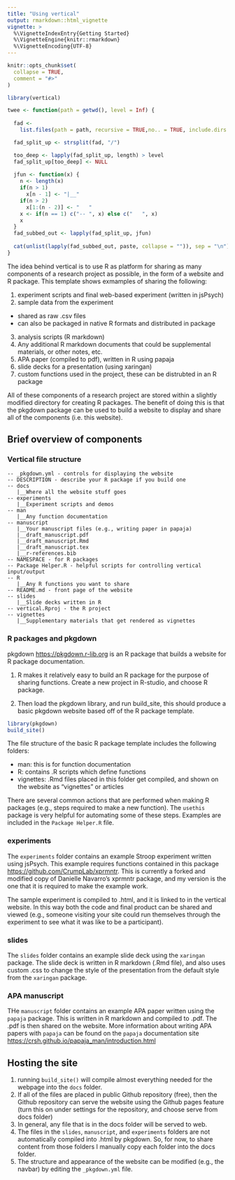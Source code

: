 ```yaml
---
title: "Using vertical"
output: rmarkdown::html_vignette
vignette: >
  %\VignetteIndexEntry{Getting Started}
  %\VignetteEngine{knitr::rmarkdown}
  %\VignetteEncoding{UTF-8}
---
```


```r
knitr::opts_chunk$set(
  collapse = TRUE,
  comment = "#>"
)
```

```r
library(vertical)
```


```r
twee <- function(path = getwd(), level = Inf) {
  
  fad <-
    list.files(path = path, recursive = TRUE,no.. = TRUE, include.dirs = TRUE)

  fad_split_up <- strsplit(fad, "/")

  too_deep <- lapply(fad_split_up, length) > level
  fad_split_up[too_deep] <- NULL
  
  jfun <- function(x) {
    n <- length(x)
    if(n > 1)
      x[n - 1] <- "|__"
    if(n > 2)
      x[1:(n - 2)] <- "   "
    x <- if(n == 1) c("-- ", x) else c("   ", x)
    x
  }
  fad_subbed_out <- lapply(fad_split_up, jfun)
  
  cat(unlist(lapply(fad_subbed_out, paste, collapse = "")), sep = "\n")
}
```


The idea behind vertical is to use R as platform for sharing as many components of a research project as possible, in the form of a website and R package. This template shows exmamples of sharing the following:

1. experiment scripts and final web-based experiment (written in jsPsych)
2. sample data from the experiment
  - shared as raw .csv files
  - can also be packaged in native R formats and distributed in package
3. analysis scripts (R markdown)
4. Any additional R markdown documents that could be supplemental materials, or other notes, etc.
5. APA paper (compiled to pdf), written in R using papaja
6. slide decks for a presentation (using xaringan)
7. custom functions used in the project, these can be distrubted in an R package

All of these components of a research project are stored within a slightly modified directory for creating R packages. The benefit of doing this is that the pkgdown package can be used to build a website to display and share all of the components (i.e. this website). 

## Brief overview of components

### Vertical file structure

```
-- _pkgdown.yml - controls for displaying the website
-- DESCRIPTION - describe your R package if you build one
-- docs
   |__Where all the website stuff goes
-- experiments
   |__Experiment scripts and demos
-- man
   |__Any function documentation
-- manuscript
   |__Your manuscript files (e.g., writing paper in papaja)
   |__draft_manuscript.pdf
   |__draft_manuscript.Rmd
   |__draft_manuscript.tex
   |__r-references.bib
-- NAMESPACE - for R packages
-- Package Helper.R - helpful scripts for controlling vertical input/output
-- R
   |__Any R functions you want to share
-- README.md - front page of the website
-- slides
   |__Slide decks written in R
-- vertical.Rproj - the R project
-- vignettes
   |__Supplementary materials that get rendered as vignettes
```

### R packages and pkgdown

pkgdown <https://pkgdown.r-lib.org> is an R package that builds a website for R package documentation. 

1. R makes it relatively easy to build an R package for the purpose of sharing functions. Create a new project in R-studio, and choose R package.

2. Then load the pkgdown library, and run build_site, this should produce a basic pkgdown website based off of the R package template.

```r
library(pkgdown)
build_site()
```

The file structure of the basic R package template includes the following folders:

- man: this is for function documentation
- R: contains .R scripts which define functions
- vignettes: .Rmd files placed in this folder get compiled, and shown on the website as "vignettes" or articles

There are several common actions that are performed when making R packages (e.g., steps required to make a new function). The `usethis` package is very helpful for automating some of these steps. Examples are included in the `Package Helper.R` file.

### experiments

The `experiments` folder contains an example Stroop experiment written using jsPsych. This example requires functions contained in this package <https://github.com/CrumpLab/xprmntr>. This is currently a forked and modified copy of Danielle Navarro's xprmntr package, and my version is the one that it is required to make the example work.

The sample experiment is compiled to .html, and it is linked to in the vertical website. In this way both the code and final product can be shared and viewed (e.g., someone visiting your site could run themselves through the experiment to see what it was like to be a participant).

### slides

The `slides` folder contains an example slide deck using the `xaringan` package. The slide deck is written in R markdown (.Rmd file), and also uses custom .css to change the style of the presentation from the default style from the `xaringan` package.

### APA manuscript

THe `manuscript` folder contains an example APA paper written using the `papaja` package. This is written in R markdown and compiled to .pdf. The .pdf is then shared on the website. More information about writing APA papers with `papaja` can be found on the `papaja` documentation site <https://crsh.github.io/papaja_man/introduction.html>

## Hosting the site

1. running `build_site()` will compile almost everything needed for the webpage into the `docs` folder.
2. If all of the files are placed in public Github repository (free), then the Github repository can serve the website using the Github pages feature (turn this on under settings for the repository, and choose serve from docs folder)
3. In general, any file that is in the docs folder will be served to web.
4. The files in the `slides`, `manuscript`, and `experiments` folders are not automatically compiled into .html by pkgdown. So, for now, to share content from those folders I manually copy each folder into the docs folder.
5. The structure and appearance of the website can be modified (e.g., the navbar) by editing the `_pkgdown.yml` file.





